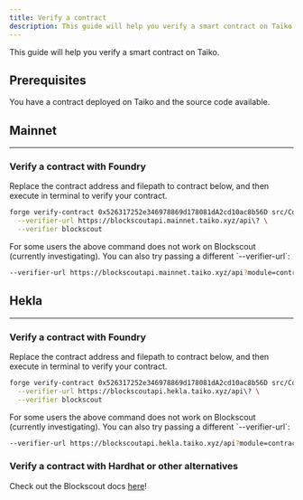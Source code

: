 ```yaml
---
title: Verify a contract
description: This guide will help you verify a smart contract on Taiko.
---
```



This guide will help you verify a smart contract on Taiko.

## Prerequisites

You have a contract deployed on Taiko and the source code available.

## Mainnet

---

### Verify a contract with Foundry 

Replace the contract address and filepath to contract below, and then execute in terminal to verify your contract.

```bash
forge verify-contract 0x526317252e346978869d178081dA2cd10ac8b56D src/Counter.sol:Counter \
  --verifier-url https://blockscoutapi.mainnet.taiko.xyz/api\? \
  --verifier blockscout
```

<Aside>
For some users the above command does not work on Blockscout (currently investigating). You can also try passing a different `--verifier-url`:

```bash "https://blockscoutapi.mainnet.taiko.xyz/api?module=contract&action=verify"
--verifier-url https://blockscoutapi.mainnet.taiko.xyz/api?module=contract&action=verify
```

</Aside>

## Hekla

---

### Verify a contract with Foundry

Replace the contract address and filepath to contract below, and then execute in terminal to verify your contract.

```bash
forge verify-contract 0x526317252e346978869d178081dA2cd10ac8b56D src/Counter.sol:Counter \
  --verifier-url https://blockscoutapi.hekla.taiko.xyz/api\? \
  --verifier blockscout
```

<Aside>
For some users the above command does not work on Blockscout (currently investigating). You can also try passing a different `--verifier-url`:

```bash "https://blockscoutapi.hekla.taiko.xyz/api?module=contract&action=verify"
--verifier-url https://blockscoutapi.hekla.taiko.xyz/api?module=contract&action=verify
```

</Aside>

### Verify a contract with Hardhat or other alternatives

Check out the Blockscout docs [here](https://docs.blockscout.com/for-users/verifying-a-smart-contract)!

